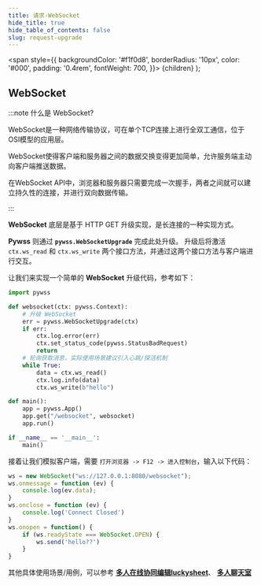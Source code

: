 ```yaml
---
title: 请求-WebSocket
hide_title: true
hide_table_of_contents: false
slug: request-upgrade
---
```


  <span
    style={{
      backgroundColor: '#f1f0d8',
      borderRadius: '10px',
      color: '#000',
      padding: '0.4rem',
      fontWeight: 700,
    }}>
    {children}
  </span>
);

## WebSocket

:::note 什么是 WebSocket?

WebSocket是一种网络传输协议，可在单个TCP连接上进行全双工通信，位于OSI模型的应用层。

WebSocket使得客户端和服务器之间的数据交换变得更加简单，允许服务端主动向客户端推送数据。

在WebSocket API中，浏览器和服务器只需要完成一次握手，两者之间就可以建立持久性的连接，并进行双向数据传输。

:::

**WebSocket** 底层是基于 <Highlight>HTTP GET</Highlight> 升级实现，是长连接的一种实现方式。

**Pywss** 则通过 **`pywss.WebSocketUpgrade`** 完成此处升级。
升级后将激活 `ctx.ws_read` 和 `ctx.ws_write` 两个接口方法，并通过这两个接口方法与客户端进行交互。

让我们来实现一个简单的 **WebSocket** 升级代码，参考如下：

```python title="服务端" showLineNumbers
import pywss

def websocket(ctx: pywss.Context):
    # 升级 WebSocket
    err = pywss.WebSocketUpgrade(ctx)
    if err:
        ctx.log.error(err)
        ctx.set_status_code(pywss.StatusBadRequest)
        return
    # 轮询获取消息，实际使用场景建议引入心跳/探活机制
    while True:
        data = ctx.ws_read()
        ctx.log.info(data)
        ctx.ws_write(b"hello")

def main():
    app = pywss.App()
    app.get("/websocket", websocket)
    app.run()

if __name__ == '__main__':
    main()
```

接着让我们模拟客户端，需要 `打开浏览器 -> F12 -> 进入控制台`，输入以下代码：

```js title="客户端" showLineNumbers
ws = new WebSocket("ws://127.0.0.1:8080/websocket");
ws.onmessage = function (ev) {
    console.log(ev.data);
}
ws.onclose = function (ev) {
    console.log('Connect Closed')
}
ws.onopen = function() {
    if (ws.readyState === WebSocket.OPEN) {
        ws.send('hello??')
    }
}
```

其他具体使用场景/用例，可以参考 [**多人在线协同编辑luckysheet**](https://github.com/czasg/pywss/tree/master/demo/luckysheet)、
[**多人聊天室**](https://github.com/czasg/pywss/tree/master/demo/chat)

<br/>
